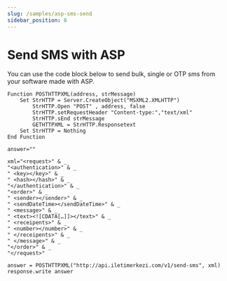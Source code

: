 ```yaml
---
slug: /samples/asp-sms-send
sidebar_position: 6
---
```


# Send SMS with ASP
You can use the code block below to send bulk, single or OTP sms from your software made with ASP.

```visual-basic
Function POSTHTTPXML(address, strMessage)
    Set StrHTTP = Server.CreateObject("MSXML2.XMLHTTP")
        StrHTTP.Open "POST" , address, false
        StrHTTP.setRequestHeader "Content-type:","text/xml"
        StrHTTP.sEnd strMessage
        GETHTTPXML = StrHTTP.Responsetext
    Set StrHTTP = Nothing
End Function

answer=""

xml="<request>" & _
"<authentication>" & _
" <key></key>" & _
" <hash></hash>" & _
"</authentication>" & _
"<order>" & _
" <sender></sender>" & _
" <sendDateTime></sendDateTime>" & _
" <message>" & _
" <text><![CDATA[…]]></text>" & _
" <receipents>" & _
" <number></number>" & _
" </receipents>" & _
" </message>" & _
"</order>" & _
"</request>"

answer = POSTHTTPXML("http://api.iletimerkezi.com/v1/send-sms", xml)
response.write answer
```